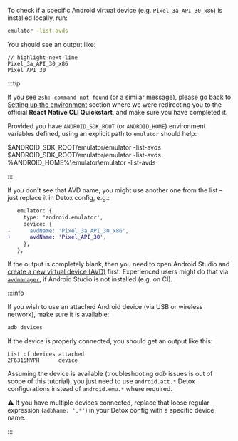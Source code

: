 
To check if a specific Android virtual device (e.g. `Pixel_3a_API_30_x86`) is installed locally, run:

```bash
emulator -list-avds
```

You should see an output like:

```plain text
// highlight-next-line
Pixel_3a_API_30_x86
Pixel_API_30
```

:::tip

If you see `zsh: command not found` (or a similar message), please go back to
[Setting up the environment](Introduction.GettingStarted.mdx#setting-up-the-environment) section
where we were redirecting you to the official **React Native CLI Quickstart**, and make sure you
have completed it.

Provided you have `ANDROID_SDK_ROOT` (or `ANDROID_HOME`) environment variables
defined, using an explicit path to `emulator` should help:

<Tabs groupId="desktopOS">
    <TabItem value="darwin" label="MacOS">
        <CodeBlock language="bash">
            $ANDROID_SDK_ROOT/emulator/emulator -list-avds
        </CodeBlock>
    </TabItem>
    <TabItem value="linux" label="Linux">
        <CodeBlock language="bash">
            $ANDROID_SDK_ROOT/emulator/emulator -list-avds
        </CodeBlock>
    </TabItem>
    <TabItem value="win32" label="Windows">
        <CodeBlock language="plain text">
            %ANDROID_HOME%\emulator\emulator -list-avds
        </CodeBlock>
    </TabItem>
</Tabs>

:::

If you don't see that AVD name, you might use another one from the list – just replace it in Detox config, e.g.:

```diff
   emulator: {
     type: 'android.emulator',
     device: {
-      avdName: 'Pixel_3a_API_30_x86',
+      avdName: 'Pixel_API_30',
     },
   },
```

If the output is completely blank, then you need to open Android Studio and [create a new virtual device (AVD)](https://developer.android.com/studio/run/managing-avds#createavd)
first. Experienced users might do that via [`avdmanager`](https://developer.android.com/studio/command-line/avdmanager), if Android Studio is not installed (e.g. on CI).

:::info

If you wish to use an attached Android device (via USB or wireless network), make sure it is available:

```bash
adb devices
```

If the device is properly connected, you should get an output like this:

```plain text
List of devices attached
2F6315NVPH      device
```

Assuming the device is available (troubleshooting _adb_ issues is out of scope of this tutorial), you just
need to use `android.att.*` Detox configurations instead of `android.emu.*` where required.

:warning: If you have multiple devices connected, replace that loose regular expression (`adbName: '.*'`)
in your Detox config with a specific device name.

:::
